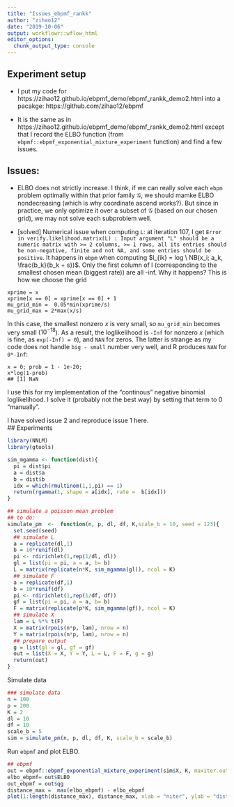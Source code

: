 ```yaml
---
title: "Issues_ebpmf_rankk"
author: "zihao12"
date: "2019-10-06"
output: workflowr::wflow_html
editor_options:
  chunk_output_type: console
---
```


## Experiment setup
* I put my code for https://zihao12.github.io/ebpmf_demo/ebpmf_rankk_demo2.html into a pacakge: https://github.com/zihao12/ebpmf

* It is the same as in https://zihao12.github.io/ebpmf_demo/ebpmf_rankk_demo2.html except that I record the ELBO function (from `ebpmf::ebpmf_exponential_mixture_experiment` function) and find a few issues.  


## Issues:
* ELBO does not strictly increase. I think, if we can really solve each `ebpm` problem optimally within that prior family $\mathcal{G}$, we should mamke ELBO nondecreasing (which is why coordinate ascend works?). But since in practice, we only optimize it over a subset of $\mathcal{G}$ (based on our chosen grid), we may not solve each subproblem well. \ 

* [solved] Numerical issue when computing `L`: at iteration 107, I get ` Error in verify.likelihood.matrix(L) : Input argument "L" should be a numeric matrix with >= 2 columns, >= 1 rows, all its entries should be non-negative, finite and not NA, and some entries should be positive`. 
  It happens in `ebpm` when computing $l_{ik} = log \ NB(x_i; a_k, \frac{b_k}{b_k + s})$. Only the first column of l (corresponding to the smallest chosen mean (biggest rate)) are all -inf. Why it happens? This is how we choose the grid
```
xprime = x
xprime[x == 0] = xprime[x == 0] + 1
mu_grid_min =  0.05*min(xprime/s)
mu_grid_max = 2*max(x/s)
```
  In this case, the smallest nonzero $x$ is very small, so `mu_grid_min` becomes very small ($10^{-18}$). As  a result, the loglikelihood is `-Inf` for nonzero $x$ (which is fine, as `exp(-Inf) = 0`), and `NAN` for zeros. The latter is strange as my code does not handle `big - small` number very well, and R produces `NAN` for  `0*-Inf`: 
```
x = 0; prob = 1 - 1e-20;
x*log(1-prob)
## [1] NaN 
```
  I use this for my implementation of the "continous" negative binomial loglikelihood. 
  I solve it (probably not the best way) by setting that term to 0 "manually". 

I have solved issue 2 and reproduce issue 1 here.  
## Experiments
```r
library(NNLM)
library(gtools)

sim_mgamma <- function(dist){
  pi = dist$pi
  a = dist$a
  b = dist$b
  idx = which(rmultinom(1,1,pi) == 1)
  return(rgamma(1, shape = a[idx], rate =  b[idx]))
}

## simulate a poisson mean problem
## to do:
simulate_pm  <-  function(n, p, dl, df, K,scale_b = 10, seed = 123){
  set.seed(seed)
  ## simulate L
  a = replicate(dl,1)
  b = 10*runif(dl)
  pi <- rdirichlet(1,rep(1/dl, dl))
  gl = list(pi = pi, a = a, b= b)
  L = matrix(replicate(n*K, sim_mgamma(gl)), ncol = K)
  ## simulate F
  a = replicate(df,1)
  b = 10*runif(df)
  pi <- rdirichlet(1,rep(1/df, df))
  gf = list(pi = pi, a = a, b= b)
  F = matrix(replicate(p*K, sim_mgamma(gf)), ncol = K)
  ## simulate X
  lam = L %*% t(F)
  X = matrix(rpois(n*p, lam), nrow = n)
  Y = matrix(rpois(n*p, lam), nrow = n)
  ## prepare output
  g = list(gl = gl, gf = gf)
  out = list(X = X, Y = Y, L = L, F = F, g = g)
  return(out)
}
```

Simulate data
```r
### simulate data
n = 100
p = 200
K = 2
dl = 10
df = 10
scale_b = 5
sim = simulate_pm(n, p, dl, df, K, scale_b = scale_b)
```


Run `ebpmf` and plot ELBO. 
```r
## ebpmf
out = ebpmf::ebpmf_exponential_mixture_experiment(sim$X, K, maxiter.out = 150, verbose = F)
elbo_ebpmf= out$ELBO
out_ebpmf = out$qg
distance_max =  max(elbo_ebpmf) - elbo_ebpmf
plot(1:length(distance_max), distance_max, xlab = "niter", ylab = "distance to max (ELBO)", type = "l", col = "blue")
```









